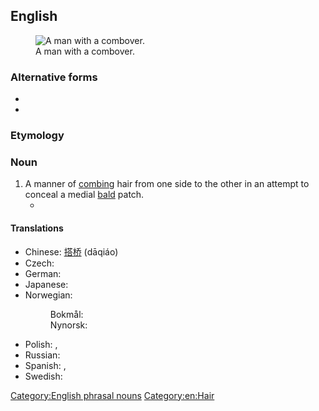 {{also|comb-over|comb over}}
==English==
{{wikipedia|Comb over}}
[[File:Don Rickles 1973.JPG|thumb|A man with a combover.]]

===Alternative forms===
* {{l|en|comb over}}
* {{l|en|comb-over}}

===Etymology===
{{compound|en|comb|over}}

===Noun===
{{en-noun}}

# A manner of [[comb]]ing hair from one side to the other in an attempt to conceal a medial [[bald]] patch.
#* {{quote-book|1=en|year=2008|author=Nicholas Drayson|title=A Guide to the Birds of East Africa|page=191|passage=With his funny '''comb-over''' and shy manner he was a strange man but she knew that he was a good man, and it is goodness that counts.}}

====Translations====
{{trans-top|A manner of combing hair to conceal a bald spot}}
* Chinese: [[搭桥]] (dāqiáo)
* Czech: {{t|cs|přehazovačka|f}}
* German: {{t+|de|Sardelle|f}} {{qualifier|rare}}
* Japanese: {{t|ja|バーコード|tr=bākōdo}}
* Norwegian:
*: Bokmål: {{t+|no|hentesveis|m}}
*: Nynorsk: {{t|nn|hentesveis|m}}
{{trans-mid}}
* Polish: {{t+|pl|pożyczka|f}}, {{t+|pl|zaczeska|f}}
* Russian: {{t+|ru|зачёс|m}}
* Spanish: {{t|es|peinado tapacalva|m}}, {{t|es|tapacalva|m}}
* Swedish: {{t+|sv|överkamning|c}}
{{trans-bottom}}

[[Category:English phrasal nouns]]
[[Category:en:Hair]]